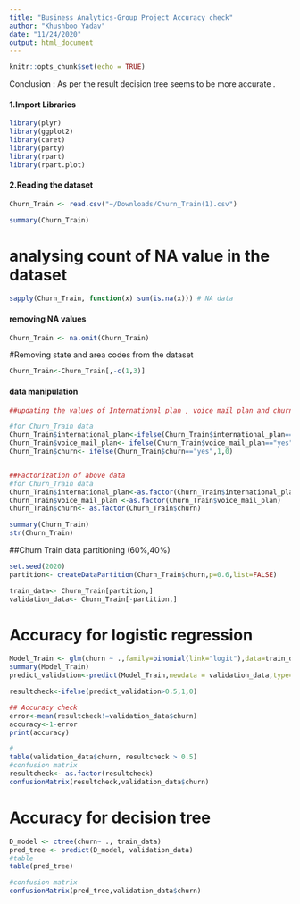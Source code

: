 ```yaml
---
title: "Business Analytics-Group Project Accuracy check"
author: "Khushboo Yadav"
date: "11/24/2020"
output: html_document
---
```


```r
knitr::opts_chunk$set(echo = TRUE)
```
 Conclusion : As per the result decision tree seems to be more accurate .

#### 1.Import Libraries
```r
library(plyr)
library(ggplot2)
library(caret)
library(party)
library(rpart)
library(rpart.plot)
```

#### 2.Reading the dataset 
```r
Churn_Train <- read.csv("~/Downloads/Churn_Train(1).csv")

summary(Churn_Train)
```
# analysing count of NA value in the dataset
```r
sapply(Churn_Train, function(x) sum(is.na(x))) # NA data

```
#### removing NA values
```r
Churn_Train <- na.omit(Churn_Train)
```

#Removing state and area codes from the dataset
```r
Churn_Train<-Churn_Train[,-c(1,3)] 


```
#### data manipulation
```r
##updating the values of International plan , voice mail plan and churn to 1 or 0

#for Churn_Train data
Churn_Train$international_plan<-ifelse(Churn_Train$international_plan=="yes",1,0)
Churn_Train$voice_mail_plan<- ifelse(Churn_Train$voice_mail_plan=="yes",1,0)
Churn_Train$churn<- ifelse(Churn_Train$churn=="yes",1,0)


##Factorization of above data
#for Churn_Train data
Churn_Train$international_plan<-as.factor(Churn_Train$international_plan)
Churn_Train$voice_mail_plan <-as.factor(Churn_Train$voice_mail_plan)
Churn_Train$churn<- as.factor(Churn_Train$churn)

summary(Churn_Train)
str(Churn_Train)

```

##Churn Train data partitioning (60%,40%)
```r
set.seed(2020)
partition<- createDataPartition(Churn_Train$churn,p=0.6,list=FALSE)

train_data<- Churn_Train[partition,]
validation_data<- Churn_Train[-partition,]

```

# Accuracy for logistic regression 
```r
Model_Train <- glm(churn ~ .,family=binomial(link="logit"),data=train_data)
summary(Model_Train)
predict_validation<-predict(Model_Train,newdata = validation_data,type='response')

resultcheck<-ifelse(predict_validation>0.5,1,0)

## Accuracy check
error<-mean(resultcheck!=validation_data$churn)
accuracy<-1-error
print(accuracy)

#
table(validation_data$churn, resultcheck > 0.5)
#confusion matrix
resultcheck<- as.factor(resultcheck)
confusionMatrix(resultcheck,validation_data$churn)
```

# Accuracy for decision tree
```r
D_model <- ctree(churn~ ., train_data)
pred_tree <- predict(D_model, validation_data)
#table
table(pred_tree)

#confusion matrix
confusionMatrix(pred_tree,validation_data$churn)
```

